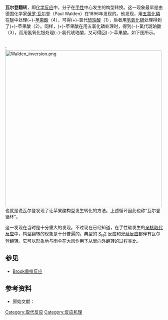 '''瓦尔登翻转'''，即[[化学反应|化学反应]]中，分子在[[手性|手性]]中心发生的构型转换。这一现象最早是由德国化学家[[保罗·瓦尔登|保罗·瓦尔登]]（Paul Walden）在1896年发现的。他发现，用[[五氯化磷|五氯化磷]]在[[醚|醚]]中处理(−)-[[苹果酸|苹果酸]]（4），可得(+)-氯代[[琥珀酸|琥珀酸]]（1），后者用[[氢氧化银|氢氧化银]]处理得到了(+)-苹果酸（2）。同样，(+)-苹果酸在用五氯化磷处理时，得到(−)-氯代琥珀酸（3），而用氢氧化银处理(−)-氯代琥珀酸，又可得回(−)-苹果酸。如下图所示。

<br />
:[[Image:Walden_inversion.png|500px]]
<br />

也就是说瓦尔登发现了让苹果酸构型发生转化的方法。上述循环因此也称“瓦尔登循环”。

这一发现在当时是十分重大的发现。不过现在已经知道，在手性碳发生的[[亲核取代反应|亲核取代反应]]中，构型翻转的现象是十分普遍的。典型的 [[SN2|S<sub>N</sub>2]] 反应和[[光延反应|光延反应]]都伴有瓦尔登翻转。它可以形象地与雨伞在大风作用下从里向外翻转的过程类比。

==参见==
*[[Brook重排反应|Brook重排反应]]

==参考资料==
*原始文献：{{cite journal en
 | title = Ueber die gegenseitige Umwandlung optischer Antipoden 
 | author = P. Walden  
 | journal = [[Berichte_der_deutschen_chemischen_Gesellschaft|Berichte der deutschen chemischen Gesellschaft]] 
 | volume = 29 
 | issue = 1
 | pages = 133–138
 | year = 1896  
 | url =  
 | doi = 10.1002/cber.18960290127   }}

[[Category:取代反应|Category:取代反应]]
[[Category:反应机理|Category:反应机理]]